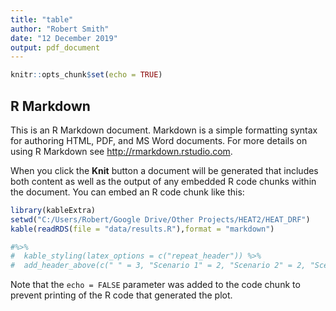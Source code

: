 ```yaml
---
title: "table"
author: "Robert Smith"
date: "12 December 2019"
output: pdf_document
---
```


```r
knitr::opts_chunk$set(echo = TRUE)
```

## R Markdown

This is an R Markdown document. Markdown is a simple formatting syntax for authoring HTML, PDF, and MS Word documents. For more details on using R Markdown see <http://rmarkdown.rstudio.com>.

When you click the **Knit** button a document will be generated that includes both content as well as the output of any embedded R code chunks within the document. You can embed an R code chunk like this:

```r
library(kableExtra)
setwd("C:/Users/Robert/Google Drive/Other Projects/HEAT2/HEAT_DRF")
kable(readRDS(file = "data/results.R"),format = "markdown") 

#%>%
#  kable_styling(latex_options = c("repeat_header")) %>%
#  add_header_above(c(" " = 3, "Scenario 1" = 2, "Scenario 2" = 2, "Scenario 2 3" = 2))
```


Note that the `echo = FALSE` parameter was added to the code chunk to prevent printing of the R code that generated the plot.
